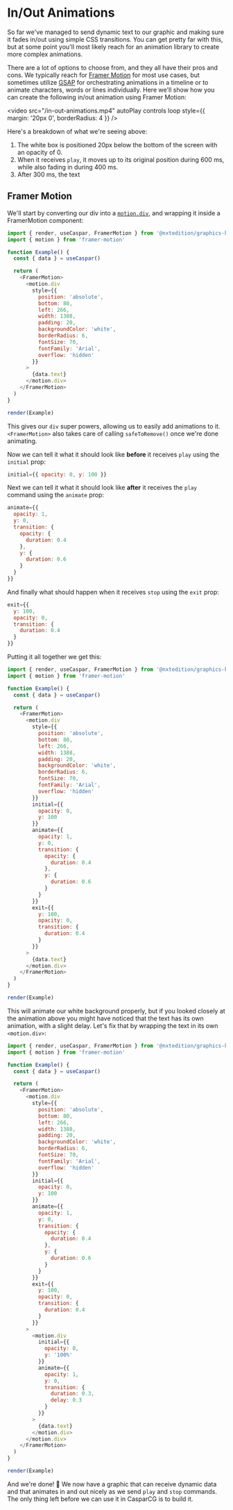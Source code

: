 # In/Out Animations

So far we've managed to send dynamic text to our graphic and making sure it fades in/out using
simple CSS transitions. You can get pretty far with this, but at some point you'll most likely 
reach for an animation library to create more complex animations. 

There are a lot of options to choose from, and they all have their pros and cons. We typically reach
for [Framer Motion](https://www.framer.com/motion/) for most use cases, but sometimes utilize
  [GSAP](https://greensock.com/gsap/) for orchestrating animations in a timeline or to animate
  characters, words or lines individually. Here we'll show how you can create the following in/out animation 
  using Framer Motion:

<video src="/in-out-animations.mp4" autoPlay controls loop style={{ margin: '20px 0', borderRadius: 4 }} />

Here's a breakdown of what we're seeing above: 

1. The white box is positioned 20px below the bottom of the screen with an opacity of 0.
2. When it receives `play`, it moves up to its original position during 600 ms, while also fading
in during 400 ms. 
3. After 300 ms, the text 

## Framer Motion

We'll start by converting our div into a [`motion.div`](https://www.framer.com/motion/component/),
and wrapping it inside a FramerMotion component:

```js filename="my-graphics/templates/example/index.jsx" {1, 2, 8, 9, 24, 25}
import { render, useCaspar, FramerMotion } from '@nxtedition/graphics-kit'
import { motion } from 'framer-motion'

function Example() {
  const { data } = useCaspar()

  return (
    <FramerMotion>
      <motion.div
        style={{
          position: 'absolute',
          bottom: 80,
          left: 266,
          width: 1388,
          padding: 20,
          backgroundColor: 'white',
          borderRadius: 6,
          fontSize: 70,
          fontFamily: 'Arial',
          overflow: 'hidden'
        }}
      >
        {data.text}
      </motion.div>
    </FramerMotion>
  )
}

render(Example)
```

This gives our `div` super powers, allowing us to easily add animations to it. `<FramerMotion>` also
takes care of calling `safeToRemove()` once we're done animating. 

Now we can tell it what it should look like **before** it receives `play` using the `initial` prop:

```js
initial={{ opacity: 0, y: 100 }}
```

Next we can tell it what it should look like **after** it receives the `play` command using the `animate` prop:

```js
animate={{
  opacity: 1,
  y: 0,
  transition: {
    opacity: {
      duration: 0.4
    },
    y: {
      duration: 0.6
    }
  }
}}
```

And finally what should happen when it receives `stop` using the `exit` prop:

```js
exit={{
  y: 100,
  opacity: 0,
  transition: {
    duration: 0.4
  }
}}
```

Putting it all together we get this:

```js filename="my-graphics/templates/example/index.jsx" {22-44}
import { render, useCaspar, FramerMotion } from '@nxtedition/graphics-kit'
import { motion } from 'framer-motion'

function Example() {
  const { data } = useCaspar()

  return (
    <FramerMotion>
      <motion.div
        style={{
          position: 'absolute',
          bottom: 80,
          left: 266,
          width: 1388,
          padding: 20,
          backgroundColor: 'white',
          borderRadius: 6,
          fontSize: 70,
          fontFamily: 'Arial',
          overflow: 'hidden'
        }}
        initial={{
          opacity: 0,
          y: 100
        }}
        animate={{
          opacity: 1,
          y: 0,
          transition: {
            opacity: {
              duration: 0.4
            },
            y: {
              duration: 0.6
            }
          }
        }}
        exit={{
          y: 100,
          opacity: 0,
          transition: {
            duration: 0.4
          }
        }}
      >
        {data.text}
      </motion.div>
    </FramerMotion>
  )
}

render(Example)
```

This will animate our white background properly, but if you looked closely at the animation above
you might have noticed that the text has its own animation, with a slight delay. Let's fix that by
wrapping the text in its own `<motion.div>`:


```js filename="my-graphics/templates/example/index.jsx" {46-61}
import { render, useCaspar, FramerMotion } from '@nxtedition/graphics-kit'
import { motion } from 'framer-motion'

function Example() {
  const { data } = useCaspar()

  return (
    <FramerMotion>
      <motion.div
        style={{
          position: 'absolute',
          bottom: 80,
          left: 266,
          width: 1388,
          padding: 20,
          backgroundColor: 'white',
          borderRadius: 6,
          fontSize: 70,
          fontFamily: 'Arial',
          overflow: 'hidden'
        }}
        initial={{
          opacity: 0,
          y: 100
        }}
        animate={{
          opacity: 1,
          y: 0,
          transition: {
            opacity: {
              duration: 0.4
            },
            y: {
              duration: 0.6
            }
          }
        }}
        exit={{
          y: 100,
          opacity: 0,
          transition: {
            duration: 0.4
          }
        }}
      >
        <motion.div
          initial={{
            opacity: 0,
            y: '100%'
          }}
          animate={{
            opacity: 1,
            y: 0,
            transition: {
              duration: 0.3,
              delay: 0.3
            }
          }}
        >
          {data.text}
        </motion.div>
      </motion.div>
    </FramerMotion>
  )
}

render(Example)
```

And we're done! 🎉 We now have a graphic that can receive dynamic data and that animates in and out nicely as we send `play` and `stop` commands. 
The only thing left before we can use it in CasparCG is to build it. 

